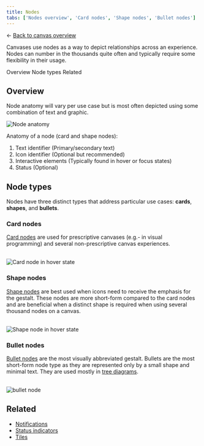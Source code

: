 ```yaml
---
title: Nodes
tabs: ['Nodes overview', 'Card nodes', 'Shape nodes', 'Bullet nodes']
---
```



<- [Back to canvas overview](https://pages.github.ibm.com/cdai-design/pal/patterns/canvas/index) 

<PageDescription>

Canvases use nodes as a way to depict relationships across an experience. Nodes can number in the thousands quite often and typically require some flexibility in their usage. 

</PageDescription>


<AnchorLinks>
  <AnchorLink>Overview</AnchorLink>
  <AnchorLink>Node types</AnchorLink>
  <AnchorLink>Related</AnchorLink>
</AnchorLinks>


## Overview

Node anatomy will vary per use case but is most often depicted using some combination of text and graphic.



<Row>
  <Column colMd={8} colLg={8}>

![Node anatomy](../images/nodeOverview.png)

</Column>
</Row>

Anatomy of a node (card and shape nodes):
1. Text identifier (Primary/secondary text)
2. Icon identifier (Optional but recommended)
3. Interactive elements (Typically found in hover or focus states)
4. Status (Optional)


## Node types

Nodes have three distinct types that address particular use cases: **cards**, **shapes**, and **bullets**.

### Card nodes

[Card nodes](card-nodes) are used for prescriptive canvases (e.g.- in visual programming) and several non-prescriptive canvas experiences.<br /><br />

<Row>
  <Column colMd={8} colLg={8}>

![Card node in hover state](../images/cardNodeEnabled.png)

</Column>
</Row>


### Shape nodes

[Shape nodes](shape-nodes) are best used when icons need to receive the emphasis for the gestalt. These nodes are more short-form compared to the card nodes and are beneficial when a distinct shape is required when using several thousand nodes on a canvas.<br /><br />

<Row>
  <Column colMd={8} colLg={8}>

![Shape node in hover state](../images/shapeNodeEnabled.png)

</Column>
</Row>


### Bullet nodes

[Bullet nodes](bullet-nodes) are the most visually abbreviated gestalt. Bullets are the most short-form node type as they are represented only by a small shape and minimal text. They are used mostly in [tree diagrams](https://www.carbondesignsystem.com/data-visualization/complex-charts#tree-diagrams).<br /><br />

<Row>
  <Column colMd={8} colLg={8}>

![bullet node](../images/bulletNodeEnabled.png)

</Column>
</Row>


## Related

- [Notifications](https://www.carbondesignsystem.com/components/notification/style#structures)
- [Status indicators](https://www.carbondesignsystem.com/patterns/status-indicator-pattern/)
- [Tiles](https://www.carbondesignsystem.com/components/tile/usage/#formatting)